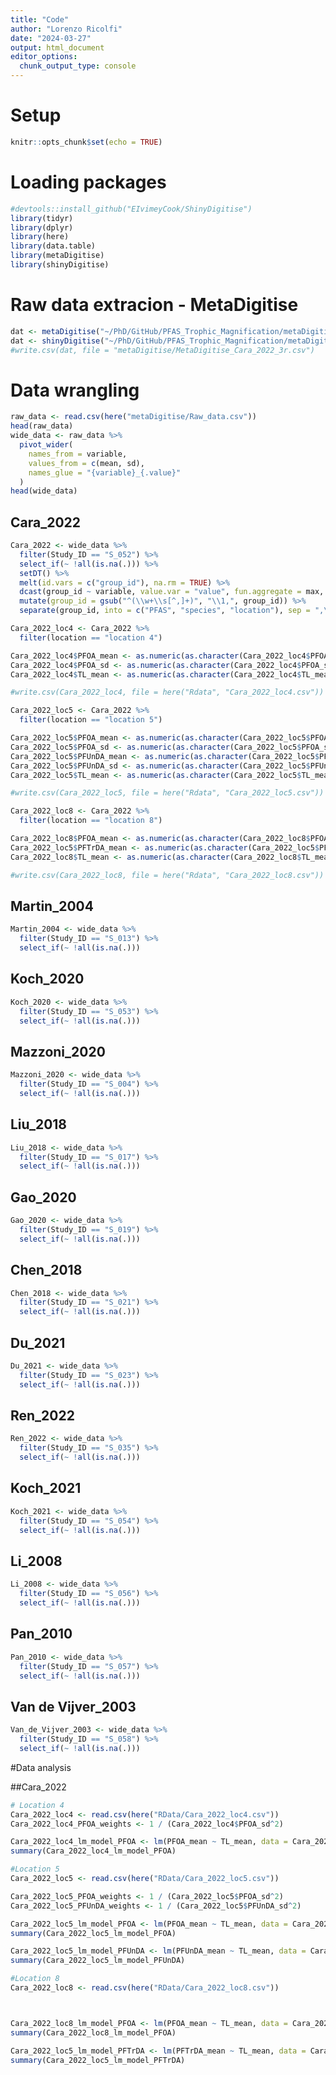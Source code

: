 ```yaml
---
title: "Code"
author: "Lorenzo Ricolfi"
date: "2024-03-27"
output: html_document
editor_options: 
  chunk_output_type: console
---
```

# Setup
```r
knitr::opts_chunk$set(echo = TRUE)
```
# Loading packages
```r
#devtools::install_github("EIvimeyCook/ShinyDigitise")
library(tidyr)
library(dplyr)
library(here)
library(data.table)
library(metaDigitise)
library(shinyDigitise)
```

# Raw data extracion - MetaDigitise
```r
dat <- metaDigitise("~/PhD/GitHub/PFAS_Trophic_Magnification/metaDigitise")
dat <- shinyDigitise("~/PhD/GitHub/PFAS_Trophic_Magnification/metaDigitise")
#write.csv(dat, file = "metaDigitise/MetaDigitise_Cara_2022_3r.csv")
```

# Data wrangling
```r
raw_data <- read.csv(here("metaDigitise/Raw_data.csv"))
head(raw_data)
wide_data <- raw_data %>%
  pivot_wider(
    names_from = variable,
    values_from = c(mean, sd),
    names_glue = "{variable}_{.value}"
  )
head(wide_data)
```

## Cara_2022
```r
Cara_2022 <- wide_data %>% 
  filter(Study_ID == "S_052") %>%
  select_if(~ !all(is.na(.))) %>% 
  setDT() %>% 
  melt(id.vars = c("group_id"), na.rm = TRUE) %>% 
  dcast(group_id ~ variable, value.var = "value", fun.aggregate = max, na.rm = TRUE) %>% 
  mutate(group_id = gsub("^(\\w+\\s[^,]+)", "\\1,", group_id)) %>% 
  separate(group_id, into = c("PFAS", "species", "location"), sep = ",\\s*", extra = "drop")

Cara_2022_loc4 <- Cara_2022 %>% 
  filter(location == "location 4")

Cara_2022_loc4$PFOA_mean <- as.numeric(as.character(Cara_2022_loc4$PFOA_mean))
Cara_2022_loc4$PFOA_sd <- as.numeric(as.character(Cara_2022_loc4$PFOA_sd))
Cara_2022_loc4$TL_mean <- as.numeric(as.character(Cara_2022_loc4$TL_mean))

#write.csv(Cara_2022_loc4, file = here("Rdata", "Cara_2022_loc4.csv"))

Cara_2022_loc5 <- Cara_2022 %>% 
  filter(location == "location 5")

Cara_2022_loc5$PFOA_mean <- as.numeric(as.character(Cara_2022_loc5$PFOA_mean))
Cara_2022_loc5$PFOA_sd <- as.numeric(as.character(Cara_2022_loc5$PFOA_sd))
Cara_2022_loc5$PFUnDA_mean <- as.numeric(as.character(Cara_2022_loc5$PFUnDA_mean))
Cara_2022_loc5$PFUnDA_sd <- as.numeric(as.character(Cara_2022_loc5$PFUnDA_sd))
Cara_2022_loc5$TL_mean <- as.numeric(as.character(Cara_2022_loc5$TL_mean))

#write.csv(Cara_2022_loc5, file = here("Rdata", "Cara_2022_loc5.csv"))

Cara_2022_loc8 <- Cara_2022 %>% 
  filter(location == "location 8")

Cara_2022_loc8$PFOA_mean <- as.numeric(as.character(Cara_2022_loc8$PFOA_mean))
Cara_2022_loc5$PFTrDA_mean <- as.numeric(as.character(Cara_2022_loc5$PFTrDA_mean))
Cara_2022_loc8$TL_mean <- as.numeric(as.character(Cara_2022_loc8$TL_mean))

#write.csv(Cara_2022_loc8, file = here("Rdata", "Cara_2022_loc8.csv"))
```

## Martin_2004
```r
Martin_2004 <- wide_data %>% 
  filter(Study_ID == "S_013") %>%
  select_if(~ !all(is.na(.)))
```

## Koch_2020
```r
Koch_2020 <- wide_data %>% 
  filter(Study_ID == "S_053") %>%
  select_if(~ !all(is.na(.)))
```

## Mazzoni_2020
```r
Mazzoni_2020 <- wide_data %>% 
  filter(Study_ID == "S_004") %>%
  select_if(~ !all(is.na(.)))
```

## Liu_2018
```r
Liu_2018 <- wide_data %>% 
  filter(Study_ID == "S_017") %>%
  select_if(~ !all(is.na(.)))
```

## Gao_2020
```r
Gao_2020 <- wide_data %>% 
  filter(Study_ID == "S_019") %>%
  select_if(~ !all(is.na(.)))
```

## Chen_2018
```r
Chen_2018 <- wide_data %>% 
  filter(Study_ID == "S_021") %>%
  select_if(~ !all(is.na(.)))
```

## Du_2021
```r
Du_2021 <- wide_data %>% 
  filter(Study_ID == "S_023") %>%
  select_if(~ !all(is.na(.)))
```

## Ren_2022
```r
Ren_2022 <- wide_data %>% 
  filter(Study_ID == "S_035") %>%
  select_if(~ !all(is.na(.)))
```

## Koch_2021
```r
Koch_2021 <- wide_data %>% 
  filter(Study_ID == "S_054") %>%
  select_if(~ !all(is.na(.)))
```

## Li_2008
```r
Li_2008 <- wide_data %>% 
  filter(Study_ID == "S_056") %>%
  select_if(~ !all(is.na(.)))
```

## Pan_2010
```r
Pan_2010 <- wide_data %>% 
  filter(Study_ID == "S_057") %>%
  select_if(~ !all(is.na(.)))
```

## Van de Vijver_2003
```r
Van_de_Vijver_2003 <- wide_data %>% 
  filter(Study_ID == "S_058") %>%
  select_if(~ !all(is.na(.)))
```

#Data analysis

##Cara_2022
```r
# Location 4
Cara_2022_loc4 <- read.csv(here("RData/Cara_2022_loc4.csv"))
Cara_2022_loc4_PFOA_weights <- 1 / (Cara_2022_loc4$PFOA_sd^2)

Cara_2022_loc4_lm_model_PFOA <- lm(PFOA_mean ~ TL_mean, data = Cara_2022_loc4, weights = Cara_2022_loc4_PFOA_weights)
summary(Cara_2022_loc4_lm_model_PFOA)

#Location 5
Cara_2022_loc5 <- read.csv(here("RData/Cara_2022_loc5.csv"))

Cara_2022_loc5_PFOA_weights <- 1 / (Cara_2022_loc5$PFOA_sd^2)
Cara_2022_loc5_PFUnDA_weights <- 1 / (Cara_2022_loc5$PFUnDA_sd^2)

Cara_2022_loc5_lm_model_PFOA <- lm(PFOA_mean ~ TL_mean, data = Cara_2022_loc5, weights = Cara_2022_loc5_PFOA_weights)
summary(Cara_2022_loc5_lm_model_PFOA)

Cara_2022_loc5_lm_model_PFUnDA <- lm(PFUnDA_mean ~ TL_mean, data = Cara_2022_loc5, , weights = Cara_2022_loc5_PFUnDA_weights)
summary(Cara_2022_loc5_lm_model_PFUnDA)

#Location 8
Cara_2022_loc8 <- read.csv(here("RData/Cara_2022_loc8.csv"))



Cara_2022_loc8_lm_model_PFOA <- lm(PFOA_mean ~ TL_mean, data = Cara_2022_loc8)
summary(Cara_2022_loc8_lm_model_PFOA)

Cara_2022_loc5_lm_model_PFTrDA <- lm(PFTrDA_mean ~ TL_mean, data = Cara_2022_loc8)
summary(Cara_2022_loc5_lm_model_PFTrDA)
```

# 